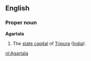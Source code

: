 ==English==
===Proper noun===
'''Agartala'''
#The [[state capital]] of [[Tripura]] ([[India]]).

[[nl:Agartala]]